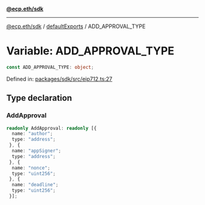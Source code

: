 [**@ecp.eth/sdk**](/sdk-reference/index.mdx)

***

[@ecp.eth/sdk](/sdk-reference/index.mdx) / [defaultExports](/sdk-reference/defaultExports/index.mdx) / ADD\_APPROVAL\_TYPE

# Variable: ADD\_APPROVAL\_TYPE

```ts
const ADD_APPROVAL_TYPE: object;
```

Defined in: [packages/sdk/src/eip712.ts:27](https://github.com/ecp-eth/comments-monorepo/blob/main/packages/sdk/src/eip712.ts#L27)

## Type declaration

### AddApproval

```ts
readonly AddApproval: readonly [{
  name: "author";
  type: "address";
 }, {
  name: "appSigner";
  type: "address";
 }, {
  name: "nonce";
  type: "uint256";
 }, {
  name: "deadline";
  type: "uint256";
 }];
```
